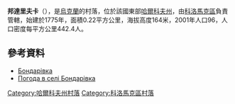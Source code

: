 {{coord|49|46|43|N|35|19|54|E|scale:100000_region:UA|display=title}}

'''邦達里夫卡'''（{{lang-uk|Бондарівка}}），是[[烏克蘭|烏克蘭]]的村落，位於該國東部[[哈爾科夫州|哈爾科夫州]]，由[[科洛馬克區|科洛馬克區]]負責管轄，始建於1775年，面積0.22平方公里，海拔高度164米，2001年人口96，人口密度每平方公里442.4人。

==參考資料==
* [http://w1.c1.rada.gov.ua/pls/z7502/A005?rdat1=09.01.2009&rf7571=33392 Бондарівка]{{dead link|date=2018年4月 |bot=InternetArchiveBot |fix-attempted=yes }}
* [http://weather.in.ua/ua/har'kovskaja/1757 Погода в селі Бондарівка] {{Wayback|url=http://weather.in.ua/ua/har'kovskaja/1757 |date=20160323024654 }}

{{DEFAULTSORT:Бондарівка}}
[[Category:哈爾科夫州村落|Category:哈爾科夫州村落]]
[[Category:科洛馬克區村落|Category:科洛馬克區村落]]


{{Kharkiv-geo-stub}}
